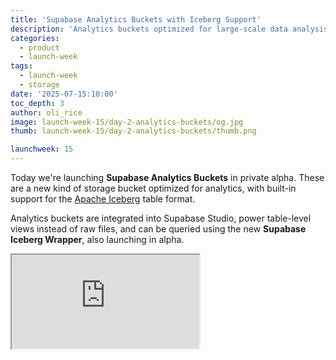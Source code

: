 ```yaml
---
title: 'Supabase Analytics Buckets with Iceberg Support'
description: 'Analytics buckets optimized for large-scale data analysis with Apache Iceberg support.'
categories:
  - product
  - launch-week
tags:
  - launch-week
  - storage
date: '2025-07-15:10:00'
toc_depth: 3
author: oli_rice
image: launch-week-15/day-2-analytics-buckets/og.jpg
thumb: launch-week-15/day-2-analytics-buckets/thumb.png

launchweek: 15
---
```


Today we're launching **Supabase Analytics Buckets** in private alpha. These are a new kind of storage bucket optimized for analytics, with built-in support for the [Apache Iceberg](https://iceberg.apache.org/) table format.

Analytics buckets are integrated into Supabase Studio, power table-level views instead of raw files, and can be queried using the new **Supabase Iceberg Wrapper**, also launching in alpha.

<div className="video-container mb-8">
  <iframe
    className="w-full"
    src="https://www.youtube-nocookie.com/embed/BigtFoFCVBk"
    title="Supabase Analytics Buckets with Iceberg Support"
    allow="accelerometer; autoplay; clipboard-write; encrypted-media; fullscreen; gyroscope; picture-in-picture; web-share"
    allowfullscreen
  />
</div>

## Why Iceberg

Apache Iceberg is a high-performance, open table format for large-scale analytics on object storage. It brings the performance and features of a database to the flexibility of flat files.

We chose Iceberg for its bottomless data model (append-only, immutable history), built-in snapshotting and versioning (time travel), and support for schema evolution. Iceberg is also an open standard widely supported across the ecosystem. Supabase is committed to [**open standards and portability**](https://supabase.com/blog/open-data-standards-postgres-otel-iceberg), and Iceberg aligns with that goal by enabling users to move data in and out without being locked into proprietary formats.

## Setting up Analytics Buckets

Once your project has been accepted into the alpha release program, Analytics buckets can be created via Studio and the API. To create an analytics bucket, visit `Storage > New bucket` in Studio.

<Img
  alt="Creating a new analytics bucket"
  src="/images/blog/launch-week-15/day-2-analytics-buckets/img1.png"
/>

Analytics buckets are a separate bucket type from standard Supabase Storage buckets. You can't mix file types between the two.

They're stored in a new system table: `storage.buckets_iceberg`. These buckets are not included in the `storage.buckets` table and objects inside them are not shown in `storage.objects`. However, the `listBuckets()` endpoint returns a merged list of standard and analytics buckets for consistency with Studio and API consumers.

<Img
  alt="Analytics buckets in Studio"
  src="/images/blog/launch-week-15/day-2-analytics-buckets/img4.png"
/>

After creating the bucket, we're met with connection details. Copy the `WAREHOUSE`, `VAULT_TOKEN`, and `CATALOG_URI` values and and create an Iceberg namespace and table using your preferred method. The example below uses pyiceberg to create a namespace `market` with table `prices`:

```python
import datetime
import pyarrow as pa
from pyiceberg.catalog.rest import RestCatalog
from pyiceberg.exceptions import NamespaceAlreadyExistsError, TableAlreadyExistsError

# Define catalog connection details (replace variables)
WAREHOUSE= ...
VAULT_TOKEN = ...
CATALOG_URI= ...

# Connect to Supabase Data Catalog
catalog = RestCatalog(
    name="catalog",
    warehouse=WAREHOUSE,
    uri=CATALOG_URI,
    token=VAULT_TOKEN,
)

# Schema and Table Names
namespace_name = "market"
table_name = "prices"

# Create default namespace
catalog.create_namespace(namespace_name)

df = pa.table({
    "tenant_id": pa.array([], type=pa.string()),
    "store_id": pa.array([], type=pa.string()),
    "item_id": pa.array([], type=pa.string()),
    "price": pa.array([], type=pa.float64()),
    "timestamp": pa.array([], type=pa.int64()),
})

# Create an Iceberg table
table = catalog.create_table(
    (namespace_name, table_name),
    schema=df.schema,
)
```

Back in Studio, we can see the newly created our newly created Namespace with `0/1 connected tables`

<Img
  alt="Iceberg namespace in Studio"
  src="/images/blog/launch-week-15/day-2-analytics-buckets/img5.png"
/>

Click connect and select a `Target Schema` to map the Iceberg tables into. It is reccomended to create a standalone schema for your tables. Do not use the `public` schema because that would expose your table over the project's REST API.

<Img
  alt="Connecting Iceberg tables to schema"
  src="/images/blog/launch-week-15/day-2-analytics-buckets/img2.png"
/>

## Querying Analytics Buckets

Viewing an analytics bucket in Supabase Studio redirects you to the Table Editor. Instead of exposing raw Parquet files, the system shows a table explorer, powered by the [**Supabase Iceberg Wrapper**](https://fdw.dev/catalog/).

The wrapper exposes Iceberg tables through a SQL interface, so you can inspect and query your data using Studio, or any SQL IDE. This makes analytical data feel like a native part of your Supabase project.

<Img
  alt="Querying Iceberg tables in Studio"
  src="/images/blog/launch-week-15/day-2-analytics-buckets/img3.png"
/>

In this case the corresponding SQL query to access the data would be

```sql
select
  *
from market_analytics.prices;
```

## Writing to Analytics Buckets

Writing is a work in progress. We're actively building [**Supabase ETL**](https://github.com/supabase/etl), which will allow you to write directly from Postgres into Iceberg-backed buckets. We'll also add write capability to the Supabase Iceberg Wrapper as soon as write support lands in the upstream [iceberg-rust client library](https://github.com/apache/iceberg-rust). This will complete the workflow of **write → store → query**, all inside Supabase.

Once live, that enables bottomless Postgres storage through shifting records into Analytics Buckets, all using open formats. As a bonus, Iceberg gets us time travel for free.

## Alpha Launch Limits

Analytics Buckets are launching in private alpha with the following constraints:

- Two analytics buckets per project
- Up to five namespaces per bucket
- Ten tables per namespace
- Pricing will be announced in a few weeks
- You cannot store standard objects in analytics buckets

## Roadmap and What's Next

This launch marks the first step toward full analytical capabilities in Supabase. Over the next few months, we'll introduce SQL catalog support so you can explore Iceberg table metadata directly from the database. Studio will also gain deeper integration for schema inspection, column-level filtering, and time travel queries. Our goal is to make Supabase a full-featured HTAP backend, where you can write, store, and query analytical data seamlessly.

## Try It Out

[Join the waitlist here](https://forms.supabase.com/analytics-buckets) to get early access and start working with bottomless, time-travel-capable analytics data inside Supabase.
